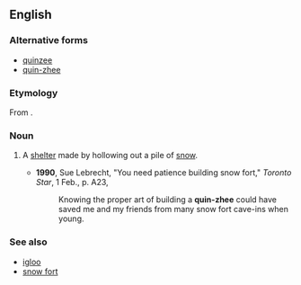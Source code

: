 {{wikipedia}}
==English==

===Alternative forms===
*[[quinzee]]
*[[quin-zhee]]

===Etymology===
From {{etyl|den|en}} {{term|||in the shelter|tr=kóézhii|lang=den}}.

===Noun===
{{en-noun}}

# {{context|Canada|lang=en}} A [[shelter]] made by hollowing out a pile of [[snow]].
#*'''1990''', Sue Lebrecht, "You need patience building snow fort," ''Toronto Star'', 1 Feb., p. A23,
#*:Knowing the proper art of building a '''quin-zhee''' could have saved me and my friends from many snow fort cave-ins when young.

===See also===
*[[igloo]]
*[[snow fort]]